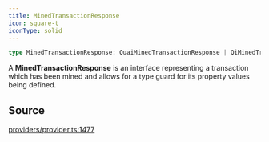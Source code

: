 ```yaml
---
title: MinedTransactionResponse
icon: square-t
iconType: solid
---
```


```ts
type MinedTransactionResponse: QuaiMinedTransactionResponse | QiMinedTransactionResponse;
```

A **MinedTransactionResponse** is an interface representing a transaction which has been mined and allows for a type
guard for its property values being defined.

## Source

[providers/provider.ts:1477](https://github.com/dominant-strategies/quais.js/blob/c523dd62336b397db22e917054b8a36177cabf46/src/providers/provider.ts#L1477)
